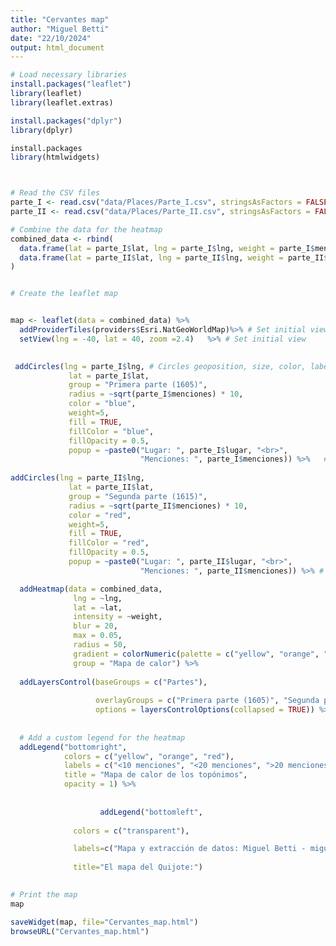 ```yaml
---
title: "Cervantes map"
author: "Miguel Betti"
date: "22/10/2024"
output: html_document
---
```


````r
# Load necessary libraries
install.packages("leaflet")
library(leaflet)
library(leaflet.extras)

install.packages("dplyr")
library(dplyr)

install.packages
library(htmlwidgets)



# Read the CSV files
parte_I <- read.csv("data/Places/Parte_I.csv", stringsAsFactors = FALSE)
parte_II <- read.csv("data/Places/Parte_II.csv", stringsAsFactors = FALSE)

# Combine the data for the heatmap
combined_data <- rbind(
  data.frame(lat = parte_I$lat, lng = parte_I$lng, weight = parte_I$menciones),
  data.frame(lat = parte_II$lat, lng = parte_II$lng, weight = parte_II$menciones)
)


# Create the leaflet map


map <- leaflet(data = combined_data) %>%
  addProviderTiles(providers$Esri.NatGeoWorldMap)%>% # Set initial view
  setView(lng = -40, lat = 40, zoom =2.4)   %>% # Set initial view
  

 addCircles(lng = parte_I$lng, # Circles geoposition, size, color, label, etc. 
             lat = parte_I$lat,
             group = "Primera parte (1605)",
             radius = ~sqrt(parte_I$menciones) * 10,
             color = "blue",
             weight=5,
             fill = TRUE, 
             fillColor = "blue", 
             fillOpacity = 0.5,
             popup = ~paste0("Lugar: ", parte_I$lugar, "<br>",
                             "Menciones: ", parte_I$menciones)) %>%   # Pop-up with details
  
addCircles(lng = parte_II$lng, 
             lat = parte_II$lat,
             group = "Segunda parte (1615)",
             radius = ~sqrt(parte_II$menciones) * 10,
             color = "red",
             weight=5,
             fill = TRUE, 
             fillColor = "red", 
             fillOpacity = 0.5,
             popup = ~paste0("Lugar: ", parte_II$lugar, "<br>",
                             "Menciones: ", parte_II$menciones)) %>% # Pop-up with details

  addHeatmap(data = combined_data, 
              lng = ~lng, 
              lat = ~lat, 
              intensity = ~weight, 
              blur = 20, 
              max = 0.05, 
              radius = 50, 
              gradient = colorNumeric(palette = c("yellow", "orange", "red"), domain = NULL),
              group = "Mapa de calor") %>%
  
  addLayersControl(baseGroups = c("Partes"),
                   
                   overlayGroups = c("Primera parte (1605)", "Segunda parte (1615)", "Mapa de calor"),
                   options = layersControlOptions(collapsed = TRUE)) %>%
  
  
  # Add a custom legend for the heatmap
  addLegend("bottomright", 
            colors = c("yellow", "orange", "red"), 
            labels = c("<10 menciones", "<20 menciones", ">20 menciones"),
            title = "Mapa de calor de los topónimos",
            opacity = 1) %>%
  
                   
                    addLegend("bottomleft", 
              
              colors = c("transparent"),

              labels=c("Mapa y extracción de datos: Miguel Betti - miguel.betti@unige.ch"),
             
              title="El mapa del Quijote:")
   

# Print the map
map
````

```r
saveWidget(map, file="Cervantes_map.html")
browseURL("Cervantes_map.html")
```